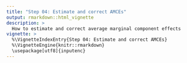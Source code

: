 ```yaml
---
title: "Step 04: Estimate and correct AMCEs"
output: rmarkdown::html_vignette
description: >
  How to estimate and correct average marginal component effects
vignette: >
  %\VignetteIndexEntry{Step 04: Estimate and correct AMCEs}
  %\VignetteEngine{knitr::rmarkdown}
  \usepackage[utf8]{inputenc}
---
```

